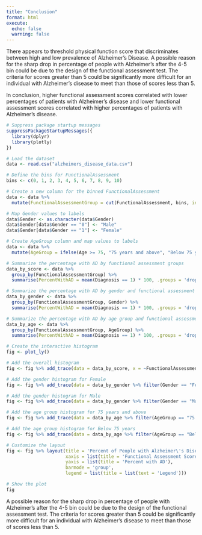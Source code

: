 ```yaml
---
title: "Conclusion"
format: html
execute: 
  echo: false
  warning: false
---
```

There appears to threshold physical function score that discriminates between high and low prevalence of Alzheimer's Disease. A possible reason for the sharp drop in percentage of people with Alzheimer's after the 4-5 bin could be due to the design of the functional assessment test. The criteria for scores greater than 5 could be significantly more difficult for an individual with Alzheimer's disease to meet than those of scores less than 5.

In conclusion, higher functional assessment scores correlated with lower percentages of patients with Alzheimer's disease and lower functional assessment scores correlated with higher percentages of patients with Alzheimer's disease.

```r
# Suppress package startup messages
suppressPackageStartupMessages({
  library(dplyr)
  library(plotly)
})

# Load the dataset
data <- read.csv("alzheimers_disease_data.csv")

# Define the bins for FunctionalAssessment
bins <- c(0, 1, 2, 3, 4, 5, 6, 7, 8, 9, 10)

# Create a new column for the binned FunctionalAssessment
data <- data %>%
  mutate(FunctionalAssessmentGroup = cut(FunctionalAssessment, bins, include.lowest = TRUE, right = FALSE, labels = paste0(bins[-length(bins)], "-", bins[-1])))

# Map Gender values to labels
data$Gender <- as.character(data$Gender)
data$Gender[data$Gender == "0"] <- "Male"
data$Gender[data$Gender == "1"] <- "Female"

# Create AgeGroup column and map values to labels
data <- data %>%
  mutate(AgeGroup = ifelse(Age >= 75, "75 years and above", "Below 75 years"))

# Summarize the percentage with AD by functional assessment groups
data_by_score <- data %>%
  group_by(FunctionalAssessmentGroup) %>%
  summarise(PercentWithAD = mean(Diagnosis == 1) * 100, .groups = 'drop')

# Summarize the percentage with AD by gender and functional assessment groups
data_by_gender <- data %>%
  group_by(FunctionalAssessmentGroup, Gender) %>%
  summarise(PercentWithAD = mean(Diagnosis == 1) * 100, .groups = 'drop')

# Summarize the percentage with AD by age group and functional assessment groups
data_by_age <- data %>%
  group_by(FunctionalAssessmentGroup, AgeGroup) %>%
  summarise(PercentWithAD = mean(Diagnosis == 1) * 100, .groups = 'drop')

# Create the interactive histogram
fig <- plot_ly()

# Add the overall histogram
fig <- fig %>% add_trace(data = data_by_score, x = ~FunctionalAssessmentGroup, y = ~PercentWithAD, type = 'bar', name = 'Overall', marker = list(color = '#9467bd')) # purple

# Add the gender histogram for Female
fig <- fig %>% add_trace(data = data_by_gender %>% filter(Gender == "Female"), x = ~FunctionalAssessmentGroup, y = ~PercentWithAD, type = 'bar', name = 'Female', marker = list(color = '#ff7f0e')) # orange

# Add the gender histogram for Male
fig <- fig %>% add_trace(data = data_by_gender %>% filter(Gender == "Male"), x = ~FunctionalAssessmentGroup, y = ~PercentWithAD, type = 'bar', name = 'Male', marker = list(color = '#1f77b4')) # blue

# Add the age group histogram for 75 years and above
fig <- fig %>% add_trace(data = data_by_age %>% filter(AgeGroup == "75 years and above"), x = ~FunctionalAssessmentGroup, y = ~PercentWithAD, type = 'bar', name = '75 years and above', marker = list(color = '#2ca02c')) # green

# Add the age group histogram for Below 75 years
fig <- fig %>% add_trace(data = data_by_age %>% filter(AgeGroup == "Below 75 years"), x = ~FunctionalAssessmentGroup, y = ~PercentWithAD, type = 'bar', name = 'Below 75 years', marker = list(color = '#d62728')) # red

# Customize the layout
fig <- fig %>% layout(title = 'Percent of People with Alzheimer\'s Disease by Functional Assessment Score',
                      xaxis = list(title = 'Functional Assessment Score'),
                      yaxis = list(title = 'Percent with AD'),
                      barmode = 'group',
                      legend = list(title = list(text = 'Legend')))

# Show the plot
fig

```





A possible reason for the sharp drop in percentage of people with Alzheimer's after the 4-5 bin could be due to the design of the functional assessment test. The criteria for scores greater than 5 could be significantly more difficult for an individual with Alzheimer's disease to meet than those of scores less than 5.